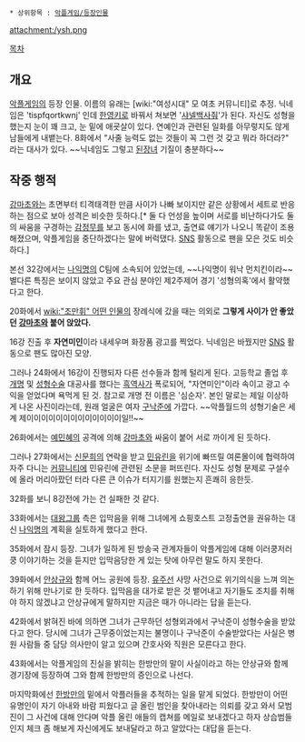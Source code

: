  * 상위항목 : [[악플게임/등장인물]]

attachment:/ysh.png

[[목차]]
== 개요 ==
[[악플게임]]의 등장 인물. 이름의 유래는 [wiki:"여성시대" 모 여초 커뮤니티]로 추정. 닉네임은 'tispfqortkwnj' 인데 [[한영키]]로 바꿔서 쳐보면 '[[샤넬]]백사줘'가 된다.
자신도 성형을 했는지 눈이 꽤 크고, 눈 밑에 애굣살이 있다. 연예인과 관련된 일화를 아무렇지도 않게 남들에게 내뱉는다. 8화에서 "사줄 능력도 없는 것들이 꼭 그런 것 갖고 뭐라 하더라?" 라는 대사가 있다. ~~닉네임도 그렇고 [[된장녀]] 기질이 충분하다~~

== 작중 행적 ==
[[강마초]]와는 초면부터 티격태격한 만큼 사이가  나빠 보이지만 같은 상황에서 세트로 반응하는 점으로 보아 성격은 비슷한 듯하다.[* 둘 다 언성을 높이며 서로를 비난하다가도 둘의 싸움을 구경하는 [[감정무]]를 보고 동시에 화를 냈고, 출연료 얘기가 나오니 똑같이 조용해졌으며, 악플게임을 중단하겠다는 말에 버럭댔다. [[SNS]] 활동으로 팬을 모은 것도 비슷하다.]

본선 32강에서는 [[나익명]]의 C팀에 소속되어 있었는데, ~~나익명이 워낙 먼치킨이라~~ 별다른 특징은 보이지 않았고 주요 관심 분야인 제2주제어 경기 '성형의혹'에서 활약했다고 한다.

20화에서 [[wiki:"조만휘" 어떤 인물]]의 장례식에 갔을 때는 의외로 '''그렇게 사이가 안 좋았던 [[강마초]]와 붙어 앉았다.''' 

16강 진출 후 '''자연미인'''이라 내세우며 화장품 광고를 찍었다. 닉네임은 바꿨지만 [[SNS]] 활동으로 팬도 많아진 모양. 

그러나 24화에서 16강이 진행되자 다른 선수들과 함께 털리게 된다. 고등학교 졸업 후 [[개명]] 및 [[성형수술]] 대공사를 했다는 [[흑역사]]가 폭로되어, "자연미인"이라 속이고 광고 수익을 얻었다며 욕먹게 된 것. 참고로 개명 전 이름은 '심순자'. 본인 말로는 제일 이상하게 나온 사진이라는데, 원래 얼굴은 여자 [[구낙준]]에 가깝다. ~~악플월드의 성형기술은 세계 제이이이이이이이이이이이이이일!!~~

26화에서는 [[예민혜]]의 공격에 의해 [[강마초]]와 싸움이 붙어 서로 까이게 된 듯하다.

그러나 27화에서는 [[신문희]]의 연락을 받고 [[민유린]]을 위기에 빠뜨릴 여론몰이에 협력하여 자주 다니는 [[커뮤니티]]에 민유린에 관련된 소문을 퍼뜨린다. 자신도 성형 문제로 구설수에 올라 머리아팠던 터라 다른 큰 이슈가 터지기를 원했는지 흔쾌히 응한듯.

32화를 보니 8강전에 가는 건 실패한 것 같다. 

33화에서는 [[대왕그룹]] 측은 입막음을 위해 그녀에게 쇼핑호스트 고정출연을 권유하는 대신 [[나익명]]의 계획을 실토하게 했다고 한다.

35화에서 잠시 등장. 그녀가 일하게 된 방송국 관계자들이 악플게임에 대해 이러쿵저러쿵 이야기하는 것을 듣지만 입막음당한 게 있는 탓에 아무런 말도 하지 못한다.

39화에서 [[안상규]]와 함께 어느 공원에 등장. [[유주선]] 사망 사건으로 위기의식을 느껴 의논하기 위해 만나기로 한 듯하다. 입막음을 대가로 받은 것 뱉어내고 자기들도 조치를 취해야 하지 않겠냐고 안상규에게 말하지만 지금은 때가 아니라는 답을 듣는다.

42화에서 밝혀진 바에 의하면 그녀가 근무하던 성형외과에서 구낙준이 성형수술을 받았다고 한다. 당시에 그녀가 근무중이었는지는 불명이나 구낙준이 수술받았다는 사실은 병원 사람들 중 담당 의사만이 알고 있으며 간호사와 직원은 모른다고 한다.

43화에서는 악플게임의 진실을 밝히는 한방만의 말이 사실이라고 하는 안상규와 함께 경기장에 등장하여 그와 함께 한방만의 증인으로 나선다.

마지막화에선 [[한방만]]의 밑에서 악플러들을 추적하는 일을 맡게 되었다. 한방만이 어떤 유명인이 자기 아내와 바람 피웠다고 글 올린 범인을 찾아내라는 의뢰를 갖고 와서 모범진이 그 사건에 대해 안다며 악플 올린 애들의 캡쳐를 메일로 보내겠다고 하자 상습범들인지 체크 좀 해보게 자신에게도 보내달라고 하고 알았다는 대답을 듣는다.
